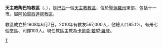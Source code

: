 {{Infobox Roman Catholic diocese
|name=陶巴特
|jurisdiction=教區
|latin = Dioecesis Taubatensis
|image =
|caption =
|location = [[巴西|巴西]]
|territory = [[聖保羅州|聖保羅州]]東部
|population = 567,000
|rite = [[罗马礼|罗马礼]]
|patron =
|province = 阿帕雷西達
|established = 1908年
|cathedral = 聖五傷方濟主教座堂
|co-cathedral =
|leadership = 主教
|website =[http://dt7.com.br/ 官方網頁]
|patriarch=
|metropolitan =
|ordinary =卡爾莫·若望·羅登
|coadjutor archbishop =
|coadjutor bishop =
|auxiliary =
|emeritus =
}}
'''天主教陶巴特教區'''（{{lang-la|Dioecesis Taubatensis}}、{{lang-pt|Diocese de Taubaté}}），是[[巴西|巴西]]一個[[天主教|天主教]][[教區|教區]]，位於[[聖保羅州|聖保羅州]]東部，包括十一市。屬[[天主教阿帕雷西達總教區|阿帕雷西達總教區]]。

教區成立於1908年6月7日，2010年有教友567,000人，佔總人口85.1%。有卅七個堂區、司鐸103人。現任教區主教為[[卡爾莫·若望·羅登|卡爾莫·若望·羅登]]。

[[Category:巴西天主教教區|T]]
